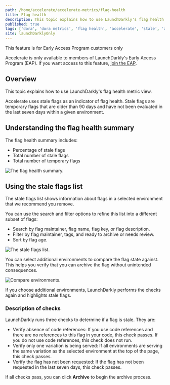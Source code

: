 ```yaml
---
path: /home/accelerate/accelerate-metrics/flag-health
title: Flag health
description: This topic explains how to use LaunchDarkly's flag health metric view.
published: true
tags: ['dora', 'dora metrics', 'flag health', 'accelerate', 'stale', 'archive']
site: launchDarklyOnly
---
```


<Callout intent="info">
<CalloutTitle>This feature is for Early Access Program customers only</CalloutTitle>
<CalloutDescription>

Accelerate is only available to members of LaunchDarkly's Early Access Program (EAP). If you want access to this feature, [join the EAP](https://launchdarkly.com/eap).

</CalloutDescription>
</Callout>

## Overview

This topic explains how to use LaunchDarkly's flag health metric view.

Accelerate uses stale flags as an indicator of flag health. Stale flags are temporary flags that are older than 90 days and have not been evaluated in the last seven days within a given environment.

## Understanding the flag health summary

The flag health summary includes:

- Percentage of stale flags
- Total number of stale flags
- Total number of temporary flags

![The flag health summary.](accelerate-flag-health-summary.png)

## Using the stale flags list

The stale flags list shows information about flags in a selected environment that we recommend you remove.

You can use the search and filter options to refine this list into a different subset of flags:
- Search by flag maintainer, flag name, flag key, or flag description.
- Filter by flag maintainer, tags, and ready to archive or needs review.
- Sort by flag age.

![The stale flags list.](accelerate-flag-health-stale-flag-list.png)

You can select additional environments to compare the flag state against. This helps you verify that you can archive the flag without unintended consequences.

![Compare environments.](accelerate-flag-health-compare-env.png)

If you choose additional environments, LaunchDarkly performs the checks again and highlights stale flags.

### Description of checks

LaunchDarkly runs three checks to determine if a flag is stale. They are:

- Verify absence of code references: If you use code references and there are no references to this flag in your code, this check passes. If you do not use code references, this check does not run.
- Verify only one variation is being served: If all environments are serving the same variation as the selected environment at the top of the page, this check passes.
- Verify the flag has not been requested: If the flag has not been requested in the last seven days, this check passes.

If all checks pass, you can click **Archive** to begin the archive process.
